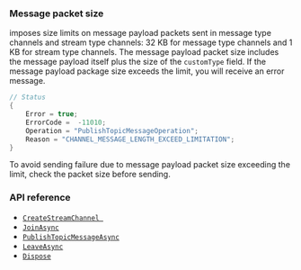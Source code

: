 <PlatformWrapper platform="unity">

### Message packet size

<Vg k="MESS_SDK" /> imposes size limits on message payload packets sent in message type channels and stream type channels: 32 KB for message type channels and 1 KB for stream type channels. The message payload packet size includes the message payload itself plus the size of the `customType` field. If the message payload package size exceeds the limit, you will receive an error message.

```csharp
// Status
{
    Error = true;
    ErrorCode =  -11010;
    Operation = "PublishTopicMessageOperation";
    Reason = "CHANNEL_MESSAGE_LENGTH_EXCEED_LIMITATION";
}
```
To avoid sending failure due to message payload packet size exceeding the limit, check the packet size before sending.

### API reference

- [`CreateStreamChannel `](../reference/api#channelcreatepropsag_platform)
- [`JoinAsync`](../reference/api#channeljoinpropsag_platform)
- [`PublishTopicMessageAsync`](../reference/api#topicpublishpropsag_platform)
- [`LeaveAsync`](../reference/api#channelleavepropsag_platform)
- [`Dispose`](../reference/api#channelreleasepropsag_platform)

</PlatformWrapper>